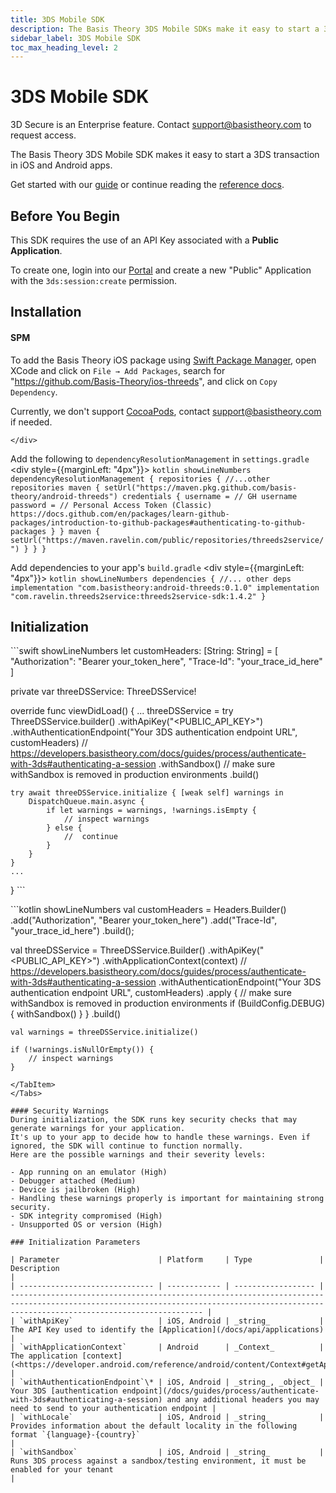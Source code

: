 ```yaml
---
title: 3DS Mobile SDK
description: The Basis Theory 3DS Mobile SDKs make it easy to start a 3DS transaction in iOS and Android apps. Learn More.
sidebar_label: 3DS Mobile SDK
toc_max_heading_level: 2
---
```




# 3DS Mobile SDK <Enterprise />

<Alert type={Alerts.INFO}>3D Secure is an Enterprise feature. Contact <a href="mailto:support@basistheory.com">support@basistheory.com</a> to request access.</Alert>

The Basis Theory 3DS Mobile SDK makes it easy to start a 3DS transaction in iOS and Android apps.

Get started with our [guide](/docs/guides/process/authenticate-with-3ds) or continue reading the [reference docs](/docs/sdks/mobile/3ds/methods).

## Before You Begin

This SDK requires the use of an API Key associated with a **Public Application**.

To create one, login into our [Portal](https://portal.basistheory.com) and create a new "Public" Application with the `3ds:session:create` permission.

## Installation

<Tabs className="bt-tabs" queryString="platform">
  <TabItem value="ios" label="iOS">
<div style={{ margin: "12px" }}>

#### SPM

To add the Basis Theory iOS package using [Swift Package Manager](https://www.swift.org/package-manager/), open XCode and click on `File → Add Packages`, search for "https://github.com/Basis-Theory/ios-threeds", and click on `Copy Dependency`.

Currently, we don't support [CocoaPods](https://cocoapods.org/), contact <a href="mailto:support@basistheory.com">support@basistheory.com</a> if needed.

    </div>
  </TabItem>
  <TabItem value="android" label="Android">
  
   Add the following to `dependencyResolutionManagement` in `settings.gradle`
        <div style={{marginLeft: "4px"}}>
    ```kotlin showLineNumbers
    dependencyResolutionManagement {
        repositories {
            //...other repositories
            maven {
                setUrl("https://maven.pkg.github.com/basis-theory/android-threeds")
                credentials {
                    username = // GH username
                    password = // Personal Access Token (Classic) https://docs.github.com/en/packages/learn-github-packages/introduction-to-github-packages#authenticating-to-github-packages
                }
            }
            maven {
                setUrl("https://maven.ravelin.com/public/repositories/threeds2service/")
            }
        }
    }
    ```
    </div>
    Add dependencies to your app's `build.gradle`
     <div style={{marginLeft: "4px"}}>
    ```kotlin showLineNumbers
    dependencies {
        //... other deps
        implementation "com.basistheory:android-threeds:0.1.0"
        implementation "com.ravelin.threeds2service:threeds2service-sdk:1.4.2"
    }
    ```
    </div>
  </TabItem>
</Tabs>

## Initialization

<Tabs className="bt-tabs" queryString="platform">
  <TabItem value="ios" label="iOS">
```swift showLineNumbers
let customHeaders: [String: String] = [
    "Authorization": "Bearer your_token_here",
    "Trace-Id": "your_trace_id_here"
]

private var threeDSService: ThreeDSService!

override func viewDidLoad() {
    ... 
    threeDSService = try ThreeDSService.builder()
        .withApiKey("<PUBLIC_API_KEY>")
        .withAuthenticationEndpoint("Your 3DS authentication endpoint URL", customHeaders) // https://developers.basistheory.com/docs/guides/process/authenticate-with-3ds#authenticating-a-session
        .withSandbox()   // make sure withSandbox is removed in production environments
        .build()

    try await threeDSService.initialize { [weak self] warnings in
        DispatchQueue.main.async {
            if let warnings = warnings, !warnings.isEmpty {
                // inspect warnings
            } else {
                //  continue
            }
        }
    }
    ...
}
    ```
  </TabItem>

  <TabItem value="android" label="Android">
    ```kotlin showLineNumbers
val customHeaders = Headers.Builder()
        .add("Authorization", "Bearer your_token_here")
        .add("Trace-Id", "your_trace_id_here")
        .build();

val threeDSService = ThreeDSService.Builder()
        .withApiKey("<PUBLIC_API_KEY>")
        .withApplicationContext(context)
        // https://developers.basistheory.com/docs/guides/process/authenticate-with-3ds#authenticating-a-session
        .withAuthenticationEndpoint("Your 3DS authentication endpoint URL", customHeaders)
        .apply {
            // make sure withSandbox is removed in production environments
            if (BuildConfig.DEBUG) {
                withSandbox()
            }
        }
        .build()

    val warnings = threeDSService.initialize()

    if (!warnings.isNullOrEmpty()) {
        // inspect warnings
    }
```
</TabItem>
</Tabs>

#### Security Warnings
During initialization, the SDK runs key security checks that may generate warnings for your application. 
It's up to your app to decide how to handle these warnings. Even if ignored, the SDK will continue to function normally. 
Here are the possible warnings and their severity levels:

- App running on an emulator (High)
- Debugger attached (Medium)
- Device is jailbroken (High)
- Handling these warnings properly is important for maintaining strong security.
- SDK integrity compromised (High)
- Unsupported OS or version (High)

### Initialization Parameters

| Parameter                      | Platform     | Type               | Description                                                                                                                                                                             |
| ------------------------------ | ------------ | ------------------ | --------------------------------------------------------------------------------------------------------------------------------------------------------------------------------------- |
| `withApiKey`                   | iOS, Android | _string_           | The API Key used to identify the [Application](/docs/api/applications)                                                                                                                  |
| `withApplicationContext`       | Android      | _Context_          | The application [context](<https://developer.android.com/reference/android/content/Context#getApplicationContext()>)                                                                    |
| `withAuthenticationEndpoint`\* | iOS, Android | _string_, _object_ | Your 3DS [authentication endpoint](/docs/guides/process/authenticate-with-3ds#authenticating-a-session) and any additional headers you may need to send to your authentication endpoint |
| `withLocale`                   | iOS, Android | _string_           | Provides information about the default locality in the following format `{language}-{country}`                                                                                          |
| `withSandbox`                  | iOS, Android | _string_           | Runs 3DS process against a sandbox/testing environment, it must be enabled for your tenant                                                                                              |
